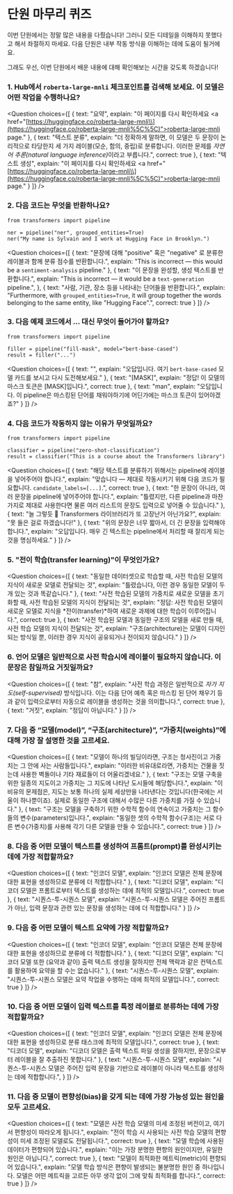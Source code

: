 <!-- DISABLE-FRONTMATTER-SECTIONS -->

# 단원 마무리 퀴즈

이번 단원에서는 정말 많은 내용을 다뤘습니다! 그러니 모든 디테일을 이해하지 못했다고 해서 좌절하지 마세요. 다음 단원은 내부 작동 방식을 이해하는 데에 도움이 될거에요.

그래도 우선, 이번 단원에서 배운 내용에 대해 확인해보는 시간을 갖도록 하겠습니다!

### 1. Hub에서 `roberta-large-mnli` 체크포인트를 검색해 보세요. 이 모델은 어떤 작업을 수행하나요?

<Question
choices={[
{
text: "요약",
explain: "이 페이지를 다시 확인하세요 <a href=\"[https://huggingface.co/roberta-large-mnli\\](https://huggingface.co/roberta-large-mnli%5C%5C)">roberta-large-mnli page</a>."
},
{
text: "텍스트 분류",
explain: "더 정확하게 말하면, 이 모델은 두 문장이 논리적으로 타당한지 세 가지 레이블(모순, 함의, 중립)로 분류합니다. 이러한 문제를 <em>자연어 추론(natural language inference)</em>이라고 부릅니다.",
correct: true
},
{
text: "텍스트 생성",
explain: "이 페이지를 다시 확인하세요 <a href=\"[https://huggingface.co/roberta-large-mnli\\](https://huggingface.co/roberta-large-mnli%5C%5C)">roberta-large-mnli page</a>."
}
]}
/>

### 2. 다음 코드는 무엇을 반환하나요?

```
from transformers import pipeline

ner = pipeline("ner", grouped_entities=True)
ner("My name is Sylvain and I work at Hugging Face in Brooklyn.")

```

<Question
choices={[
{
text: "문장에 대해 \"positive\" 혹은 \"negative\" 로 분류한 레이블과 함께 분류 점수를 반환합니다.",
explain: "This is incorrect — this would be a <code>sentiment-analysis</code> pipeline."
},
{
text: "이 문장을 완성할, 생성 텍스트를 반환합니다.",
explain: "This is incorrect — it would be a <code>text-generation</code> pipeline.",
},
{
text: "사람, 기관, 장소 등을 나타내는 단어들을 반환합니다.",
explain: "Furthermore, with <code>grouped_entities=True</code>, it will group together the words belonging to the same entity, like \"Hugging Face\".",
correct: true
}
]}
/>

### 3. 다음 예제 코드에서 ... 대신 무엇이 들어가야 할까요?

```
from transformers import pipeline

filler = pipeline("fill-mask", model="bert-base-cased")
result = filler("...")

```

<Question
choices={[
{
text: "<mask>",
explain: "오답입니다. 여기 <code>bert-base-cased</code> 모델 카드를 보시고 다시 도전해보세요."
},
{
text: "[MASK]",
explain: "정답! 이 모델의 마스크 토큰은 [MASK]입니다.",
correct: true
},
{
text: "man",
explain: "오답입니다. 이 pipeline은 마스킹된 단어를 채워야하기에 어딘가에는 마스크 토큰이 있어야겠죠?"
}
]}
/>

### 4. 다음 코드가 작동하지 않는 이유가 무엇일까요?

```
from transformers import pipeline

classifier = pipeline("zero-shot-classification")
result = classifier("This is a course about the Transformers library")

```

<Question
choices={[
{
text: "해당 텍스트를 분류하기 위해서는 pipeline에 레이블을 넣어주어야 합니다.",
explain: "맞습니다 — 제대로 작동시키기 위해 다음 코드가 필요합니다. <code>candidate_labels=[...]</code>.",
correct: true
},
{
text: "한 문장이 아니라, 여러 문장을 pipeline에 넣어주어야 합니다.",
explain: "틀렸지만, 다른 pipeline과 마찬가지로 제대로 사용한다면 물론 여러 리스트의 문장도 입력으로 넣어줄 수 있습니다."
},
{
text: "늘 그렇듯 🤗 Transformers 라이브러리가 또 고장난거 아닌가요?",
explain: "못 들은 걸로 하겠습니다!"
},
{
text: "위의 문장은 너무 짧아서, 더 긴 문장을 입력해야 합니다.",
explain: "오답입니다. 매우 긴 텍스트는 pipeline에서 처리할 때 잘리게 되는 것을 명심하세요."
}
]}
/>

### 5. "전이 학습(transfer learning)"이 무엇인가요?

<Question
choices={[
{
text: "동일한 데이터셋으로 학습할 때, 사전 학습된 모델의 지식이 새로운 모델로 전달되는 것",
explain: "틀렸습니다, 이런 경우 동일한 모델이 두 개 있는 것과 똑같습니다."
},
{
text: "사전 학습된 모델의 가중치로 새로운 모델을 초기화할 때, 사전 학습된 모델의 지식이 전달되는 것",
explain: "정답: 사전 학습된 모델이 새로운 모델로 지식을 *전이(transfer)*하여 새로운 과제에 대한 학습이 이루어집니다.",
correct: true
},
{
text: "사전 학습된 모델과 동일한 구조의 모델을 새로 만들 때, 사전 학습 모델의 지식이 전달되는 것",
explain: "구조(architecture)는 모델이 디자인되는 방식일 뿐, 이러한 경우 지식이 공유되거나 전이되지 않습니다."
}
]}
/>

### 6. 언어 모델은 일반적으로 사전 학습시에 레이블이 필요하지 않습니다. 이 문장은 참일까요 거짓일까요?

<Question
choices={[
{
text: "참",
explain: "사전 학습 과정은 일반적으로 <em>자가 지도(self-supervised)</em> 방식입니다. 이는 다음 단어 예측 혹은 마스킹 된 단어 채우기 등과 같이 입력으로부터 자동으로 레이블을 생성하는 것을 의미합니다.",
correct: true
},
{
text: "거짓",
explain: "정답이 아닙니다."
}
]}
/>

### 7. 다음 중 “모델(model)”, “구조(architecture)”, “가중치(weights)”에 대해 가장 잘 설명한 것을 고르세요.

<Question
choices={[
{
text: "모델이 하나의 빌딩이라면, 구조는 청사진이고 가중치는 그 안에 사는 사람들입니다.",
explain: "이러한 비유대로라면, 가중치는 건물을 짓는데 사용한 벽돌이나 기타 재료들이 더 어울리겠네요."
},
{
text: "구조는 모델 구축을 위한 일종의 지도이고 가중치는 그 지도에 나타난 도시들에 해당합니다.",
explain: "이 비유의 문제점은, 지도는 보통 하나의 실제 세상만을 나타낸다는 것입니다(한국에는 서울이 하나뿐이죠). 실제로 동일한 구조에 대해서 수많은 다른 가중치를 가질 수 있습니다."
},
{
text: "구조는 모델을 구축하기 위한 수학적 함수의 연속이고 가중치는 그 함수들의 변수(parameters)입니다.",
explain: "동일한 셋의 수학적 함수(구조)는 서로 다른 변수(가중치)를 사용해 각기 다른 모델을 만들 수 있습니다.",
correct: true
}
]}
/>

### 8. 다음 중 어떤 모델이 텍스트를 생성하여 프롬트(prompt)를 완성시키는 데에 가장 적합할까요?

<Question
choices={[
{
text: "인코더 모델",
explain: "인코더 모델은 전체 문장에 대한 표현을 생성하므로 분류에 더 적합합니다."
},
{
text: "디코더 모델",
explain: "디코더 모델은 프롬트로부터 텍스트를 생성하는 데에 최적의 모델입니다.",
correct: true
},
{
text: "시퀀스-투-시퀀스 모델",
explain: "시퀀스-투-시퀀스 모델은 주어진 프롬트가 아닌, 입력 문장과 관련 있는 문장을 생성하는 데에 더 적합합니다."
}
]}
/>

### 9. 다음 중 어떤 모델이 텍스트 요약에 가장 적합할까요?

<Question
choices={[
{
text: "인코더 모델",
explain: "인코더 모델은 전체 문장에 대한 표현을 생성하므로 분류에 더 적합합니다."
},
{
text: "디코더 모델",
explain: "디코더 모델 또한 (요약과 같이) 출력 텍스트 생성을 잘하지만 전체 맥락과 같은 컨텍스트를 활용하여 요약을 할 수는 없습니다."
},
{
text: "시퀀스-투-시퀀스 모델",
explain: "시퀀스-투-시퀀스 모델은 요약 작업을 수행하는 데에 최적의 모델입니다.",
correct: true
}
]}
/>

### 10. 다음 중 어떤 모델이 입력 텍스트를 특정 레이블로 분류하는 데에 가장 적합할까요?

<Question
choices={[
{
text: "인코더 모델",
explain: "인코더 모델은 전체 문장에 대한 표현을 생성하므로 분류 태스크에 최적의 모델입니다.",
correct: true
},
{
text: "디코더 모델",
explain: "디코더 모델은 출력 텍스트 파일 생성을 잘하지만, 문장으로부터 레이블을 잘 추출하진 못합니다."
},
{
text: "시퀀스-투-시퀀스 모델",
explain: "시퀀스-투-시퀀스 모델은 주어진 입력 문장을 기반으로 레이블이 아니라 텍스트를 생성하는 데에 적합합니다.",
}
]}
/>

### 11. 다음 중 모델이 편향성(bias)을 갖게 되는 데에 가장 가능성 있는 원인을 모두 고르세요.

<Question
choices={[
{
text: "모델은 사전 학습 모델의 미세 조정된 버전이고, 여기서 편향성이 따라오게 됩니다.",
explain: "전이 학습 시 사용되는 사전 학습 모델의 편향성이 미세 조정된 모델로도 전달됩니다.",
correct: true
},
{
text: "모델 학습에 사용된 데이터가 편향되어 있습니다.",
explain: "이는 가장 분명한 편향의 원인이지만, 유일한 원인은 아닙니다.",
correct: true
},
{
text: "모델이 최적화한 메트릭(metric)이 편향되어 있습니다.",
explain: "모델 학습 방식은 편향이 발생되는 불분명한 원인 중 하나입니다. 모델은 어떤 메트릭을 고르든 아무 생각 없이 그에 맞춰 최적화를 합니다.",
correct: true
}
]}
/>